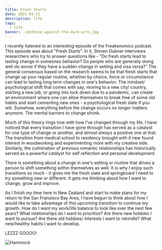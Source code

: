```yaml
---
title: Fresh Starts
date: 2021-03-21
description: life
tags:
  - life 
banner: ./defence-against-the-dark-arts.jpg
---
```


I recently listened to an interesting episode of the Freakenomics podcast. This episode was about "Fresh Starts". In it, Steven Dubner interviews researchers who try to answer questions like -  "Do fresh starts lead to lasting change in someones behavior? Do people who are generally doing well do worse if they have a sudden change in setting and visa versa?" The general consensus based on the research seems to be that fresh starts that change up your regular routine, whether by choice, force or circumstance can lead to lasting long term changes in one's behavior. The mindset/ psychological shift that comes with say, moving to a new city/ country, starting a new job, or going into lock down due to a pandemic, can create an environment where one can allow themselves to break free of some old habits and start cementing new ones - a psychological fresh slate if you will. Somehow, everything before the change occurs no longer matters anymore. The mental barriers to change shrink. 

Much of this theory rings true with how I've changed through my life. I have noticed that every  transition I have gone through has served as a catalyst for one type of change or another, and almost always a positive one at that. The transition from medical school to residency brought  with it new found interest in woodworking and experimenting more with my creative side. Similarly, the culmination of previous romantic relationships has historically served as a powerful catalyst for self reflection and personal development. 

There is something about a change in one's setting or routine that drives a person to shift something within themselves as well.  It is why I enjoy such transitions so much - it gives me the fresh slate and springboard I need to try something new or different. It gets me thinking about how I want to change, grow and improve.

 As I finish my time here in New Zealand and start to make plans for my return to the San Fransisco Bay Area, I have begun to think about how I would like to take advantage of this upcoming transition to continue my growth. How do I want my work/life balance to look like over the next few years? What relationships do I want to prioritize? Are there new hobbies I want to pursue? Are there old hobbies/ interests I want to rekindle? What new/healthy habits I want to develop. 

LEZZZ GOOOO! 

![Hammock](./hammock.jpg)